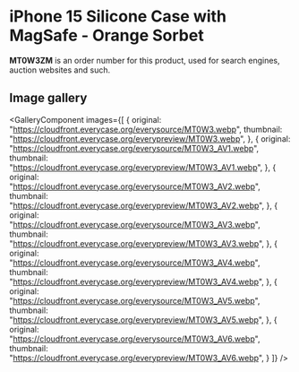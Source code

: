 
# iPhone 15 Silicone Case with MagSafe - Orange Sorbet

<Callout type='info' emoji='👉🏻'>**MT0W3ZM** is an order number for this product, used for search engines, auction websites and such.</Callout>

## Image gallery

<GalleryComponent
    images={[
      {
        original: "https://cloudfront.everycase.org/everysource/MT0W3.webp",
        thumbnail: "https://cloudfront.everycase.org/everypreview/MT0W3.webp",
      },
      {
        original: "https://cloudfront.everycase.org/everysource/MT0W3_AV1.webp",
        thumbnail: "https://cloudfront.everycase.org/everypreview/MT0W3_AV1.webp",
      },
      {
        original: "https://cloudfront.everycase.org/everysource/MT0W3_AV2.webp",
        thumbnail: "https://cloudfront.everycase.org/everypreview/MT0W3_AV2.webp",
      },
      {
        original: "https://cloudfront.everycase.org/everysource/MT0W3_AV3.webp",
        thumbnail: "https://cloudfront.everycase.org/everypreview/MT0W3_AV3.webp",
      },
      {
        original: "https://cloudfront.everycase.org/everysource/MT0W3_AV4.webp",
        thumbnail: "https://cloudfront.everycase.org/everypreview/MT0W3_AV4.webp",
      },
      {
        original: "https://cloudfront.everycase.org/everysource/MT0W3_AV5.webp",
        thumbnail: "https://cloudfront.everycase.org/everypreview/MT0W3_AV5.webp",
      },
      {
        original: "https://cloudfront.everycase.org/everysource/MT0W3_AV6.webp",
        thumbnail: "https://cloudfront.everycase.org/everypreview/MT0W3_AV6.webp",
      }
    ]}
  />
